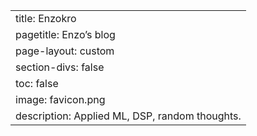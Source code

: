 ---
title: Enzokro
pagetitle: Enzo's blog
page-layout: custom
section-divs: false
toc: false
image: favicon.png
description: Applied ML, DSP, random thoughts.
---